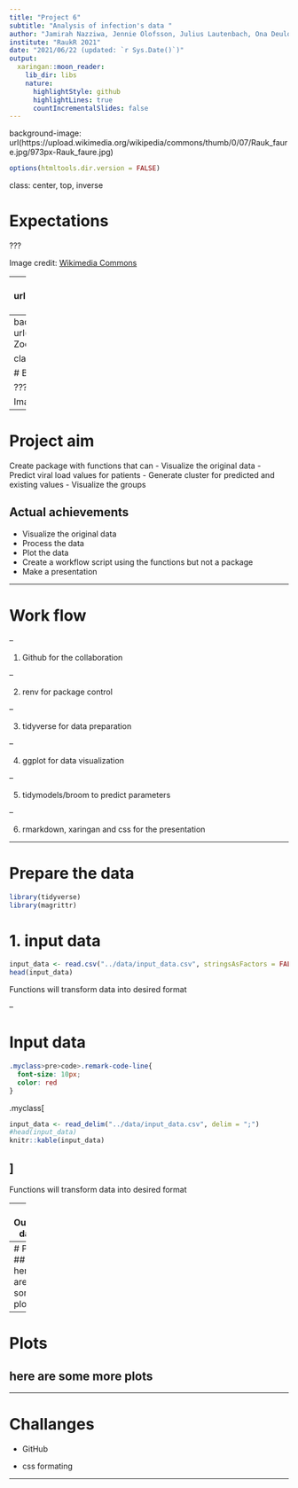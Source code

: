 ```yaml
---
title: "Project 6"
subtitle: "Analysis of infection's data "
author: "Jamirah Nazziwa, Jennie Olofsson, Julius Lautenbach, Ona Deulofeu, Zoé Pochon"
institute: "RaukR 2021"
date: "2021/06/22 (updated: `r Sys.Date()`)"
output:
  xaringan::moon_reader:
    lib_dir: libs
    nature:
      highlightStyle: github
      highlightLines: true
      countIncrementalSlides: false
---
```


background-image: url(https://upload.wikimedia.org/wikipedia/commons/thumb/0/07/Rauk_faure.jpg/973px-Rauk_faure.jpg)

```r
options(htmltools.dir.version = FALSE) 
```

class: center, top, inverse


# Expectations

???

Image credit: [Wikimedia Commons](https://commons.wikimedia.org/wiki/File:Rauk_faure.jpg)

---
background-image: url(https://upload.wikimedia.org/wikipedia/commons/thumb/4/40/Zoom_participants_Bubrikh_readings_2020_conference.png/640px-Zoom_participants_Bubrikh_readings_2020_conference.png)

class: center, bottom, inverse

# Reality

???

Image credit: [Wikimedia Commons](https://commons.wikimedia.org/wiki/File:Zoom_participants_Bubrikh_readings_2020_conference.png)

---
background-image: url(https://upload.wikimedia.org/wikipedia/commons/thumb/4/40/Zoom_participants_Bubrikh_readings_2020_conference.png/640px-Zoom_participants_Bubrikh_readings_2020_conference.png)

class: center, bottom, inverse


# But still a very very good course! :) 

???

Image credit: [Wikimedia Commons](https://commons.wikimedia.org/wiki/File:Zoom_participants_Bubrikh_readings_2020_conference.png)

---

# Project aim

Create package with functions that can 
- Visualize the original data
- Predict viral load values for patients 
- Generate cluster for predicted and existing values
- Visualize the groups

## Actual achievements 
- Visualize the original data
- Process the data
- Plot the data
- Create a workflow script using the functions but not a package
- Make a presentation

---

# Work flow

--

1. Github for the collaboration

--

2. renv for package control

--

3. tidyverse for data preparation

--

4. ggplot for data visualization

--

5. tidymodels/broom to predict parameters

--

6. rmarkdown, xaringan and css for the presentation

---

# Prepare the data

```r
library(tidyverse)
library(magrittr)
```


# 1. input data
```r
input_data <- read.csv("../data/input_data.csv", stringsAsFactors = FALSE, sep=";")
head(input_data)
```

Functions will transform data into desired format


--

# Input data
```css
.myclass>pre>code>.remark-code-line{
  font-size: 10px;
  color: red
}
```

.myclass[
```r
input_data <- read_delim("../data/input_data.csv", delim = ";")
#head(input_data)
knitr::kable(input_data)
```
]
--
Functions will transform data into desired format

---
# Output data

```r
#str(input_data)
```


---
# Plots 
## here are some plots



---
# Plots
## here are some more plots



---

# Challanges

- GitHub

- css formating 


---

